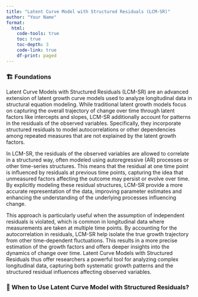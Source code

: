 ```yaml
---
title: "Latent Curve Model with Structured Residuals (LCM-SR)"
author: "Your Name"
format: 
  html:
    code-tools: true
    toc: true
    toc-depth: 3
    code-link: true
    df-print: paged
---
```


### 🏗️ Foundations

Latent Curve Models with Structured Residuals (LCM-SR) are an advanced extension of latent growth curve models used to analyze longitudinal data in structural equation modeling. While traditional latent growth models focus on capturing the overall trajectory of change over time through latent factors like intercepts and slopes, LCM-SR additionally account for patterns in the residuals of the observed variables. Specifically, they incorporate structured residuals to model autocorrelations or other dependencies among repeated measures that are not explained by the latent growth factors.

In LCM-SR, the residuals of the observed variables are allowed to correlate in a structured way, often modeled using autoregressive (AR) processes or other time-series structures. This means that the residual at one time point is influenced by residuals at previous time points, capturing the idea that unmeasured factors affecting the outcome may persist or evolve over time. By explicitly modeling these residual structures, LCM-SR provide a more accurate representation of the data, improving parameter estimates and enhancing the understanding of the underlying processes influencing change.

This approach is particularly useful when the assumption of independent residuals is violated, which is common in longitudinal data where measurements are taken at multiple time points. By accounting for the autocorrelation in residuals, LCM-SR help isolate the true growth trajectory from other time-dependent fluctuations. This results in a more precise estimation of the growth factors and offers deeper insights into the dynamics of change over time. Latent Curve Models with Structured Residuals thus offer researchers a powerful tool for analyzing complex longitudinal data, capturing both systematic growth patterns and the structured residual influences affecting observed variables.

<div class="when-to-use-section">

### 🤔 When to Use Latent Curve Model with Structured Residuals?